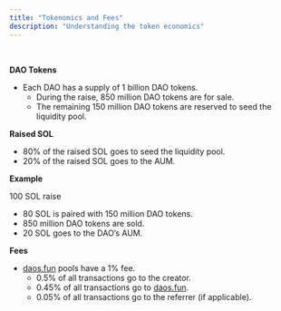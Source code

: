 ```yaml
---
title: "Tokenomics and Fees"
description: "Understanding the token economics"
---
```


​

**DAO Tokens**

- Each DAO has a supply of 1 billion DAO tokens.
  - During the raise, 850 million DAO tokens are for sale.
  - The remaining 150 million DAO tokens are reserved to seed the liquidity pool.

**Raised SOL**

- 80% of the raised SOL goes to seed the liquidity pool.
- 20% of the raised SOL goes to the AUM.

**Example**

100 SOL raise

- 80 SOL is paired with 150 million DAO tokens.
- 850 million DAO tokens are sold.
- 20 SOL goes to the DAO’s AUM.

**Fees**

- [daos.fun](http://daos.fun) pools have a 1% fee.
  - 0.5% of all transactions go to the creator.
  - 0.45% of all transactions go to [daos.fun](http://daos.fun). 
  - 0.05% of all transactions go to the referrer (if applicable).